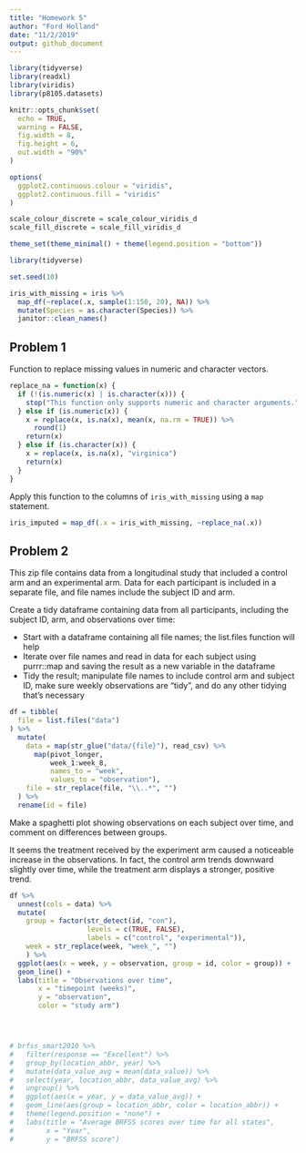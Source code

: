 ```yaml
---
title: "Homework 5"
author: "Ford Holland"
date: "11/2/2019"
output: github_document
---
```


```r
library(tidyverse)
library(readxl)
library(viridis)
library(p8105.datasets)

knitr::opts_chunk$set(
  echo = TRUE,
  warning = FALSE,
  fig.width = 8,
  fig.height = 6,
  out.width = "90%"
)

options(
  ggplot2.continuous.colour = "viridis",
  ggplot2.continuous.fill = "viridis"
)

scale_colour_discrete = scale_colour_viridis_d
scale_fill_discrete = scale_fill_viridis_d

theme_set(theme_minimal() + theme(legend.position = "bottom"))

library(tidyverse)

set.seed(10)

iris_with_missing = iris %>% 
  map_df(~replace(.x, sample(1:150, 20), NA)) %>%
  mutate(Species = as.character(Species)) %>% 
  janitor::clean_names()
```

## Problem 1

Function to replace missing values in numeric and character vectors.

```r
replace_na = function(x) {
  if (!(is.numeric(x) | is.character(x))) {
    stop("This function only supports numeric and character arguments.")
  } else if (is.numeric(x)) {
    x = replace(x, is.na(x), mean(x, na.rm = TRUE)) %>% 
      round(1)
    return(x)
  } else if (is.character(x)) {
    x = replace(x, is.na(x), "virginica")
    return(x)
  }
}
```

Apply this function to the columns of `iris_with_missing` using a `map` statement.

```r
iris_imputed = map_df(.x = iris_with_missing, ~replace_na(.x))
```

## Problem 2

This zip file contains data from a longitudinal study that included a control arm and an experimental arm. Data for each participant is included in a separate file, and file names include the subject ID and arm.

Create a tidy dataframe containing data from all participants, including the subject ID, arm, and observations over time:

* Start with a dataframe containing all file names; the list.files function will help
* Iterate over file names and read in data for each subject using purrr::map and saving the result as a new variable in the dataframe
* Tidy the result; manipulate file names to include control arm and subject ID, make sure weekly observations are “tidy”, and do any other tidying that’s necessary

```r
df = tibble(
  file = list.files("data")
) %>% 
  mutate(
    data = map(str_glue("data/{file}"), read_csv) %>% 
      map(pivot_longer, 
          week_1:week_8,
          names_to = "week", 
          values_to = "observation"),
    file = str_replace(file, "\\..*", "")
  ) %>% 
  rename(id = file)
```

Make a spaghetti plot showing observations on each subject over time, and comment on differences between groups.

It seems the treatment received by the experiment arm caused a noticeable increase in the observations. In fact, the control arm trends downward slightly over time, while the treatment arm displays a stronger, positive trend. 

```r
df %>% 
  unnest(cols = data) %>% 
  mutate(
    group = factor(str_detect(id, "con"), 
                   levels = c(TRUE, FALSE),
                   labels = c("control", "experimental")),
    week = str_replace(week, "week_", "")
    ) %>% 
  ggplot(aes(x = week, y = observation, group = id, color = group)) +
  geom_line() +
  labs(title = "Observations over time",
       x = "timepoint (weeks)",
       y = "observation",
       color = "study arm")




# brfss_smart2010 %>% 
#   filter(response == "Excellent") %>% 
#   group_by(location_abbr, year) %>% 
#   mutate(data_value_avg = mean(data_value)) %>% 
#   select(year, location_abbr, data_value_avg) %>% 
#   ungroup() %>% 
#   ggplot(aes(x = year, y = data_value_avg)) +
#   geom_line(aes(group = location_abbr, color = location_abbr)) +
#   theme(legend.position = "none") +
#   labs(title = "Average BRFSS scores over time for all states",
#        x = "Year", 
#        y = "BRFSS score")
```


```r

```




```r

```




























